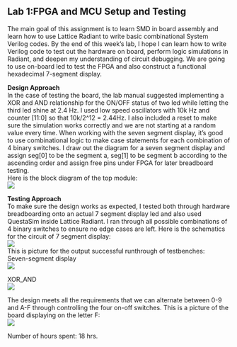 

## Lab 1:FPGA and MCU Setup and Testing<br>
The main goal of this assignment is to learn SMD in board assembly and learn how to use Lattice Radiant to write basic combinational System Verilog codes. By the end of this week's lab, I hope I can learn how to write Verilog code to test out the hardware on board, perform logic simulations in Radiant, and deepen my understanding of circuit debugging.  We are going to use on-board led to test the FPGA and also construct a functional hexadecimal 7-segment display.<br>

**Design Approach**<br>
In the case of testing the board, the lab manual suggested implementing a XOR and AND relationship for the ON/OFF status of two led while letting the third led shine at 2.4 Hz. I used low speed oscillators with 10k Hz and counter [11:0] so that 10k/2^12 = 2.44Hz. I also included a reset to make sure the simulation works correctly and we are not starting at a random value every time.
When working with the seven segment display, it’s good to use combinational logic to make case statements for each combination of 4 binary switches. I draw out the diagram for a seven segment display and assign seg[0] to be the segment a, seg[1] to be segment b according to the ascending order and assign free pins under FPGA for later breadboard testing.<br>
Here is the block diagram of the top module:<br>
![](images\lab1blockdiagram.jpg)<br>

**Testing Approach**<br>
To make sure the design works as expected, I tested both through hardware breadboarding onto an actual 7 segment display led and also used QuestaSim inside Lattice Radiant. I ran through all possible combinations of 4 binary switches to ensure no edge cases are left.
Here is the schematics for the circuit of 7 segment display:<br>
![](images\lab1schematics.jpg)<br>
This is picture for the output successful runthrough of testbenches:<br>
Seven-segment display<br>
![](images\lab1sevendisplay.jpg)<br>

XOR_AND<br>
![](images\lab1blinkXORANDtb.jpg)<br>

The design meets all the requirements that we can alternate between 0-9 and A-F through controlling the four on-off switches.
This is a picture of the board displaying on the letter F:<br>
![](images\lab2physicalproduct.jpg)<br>

Number of hours spent: 18 hrs.
